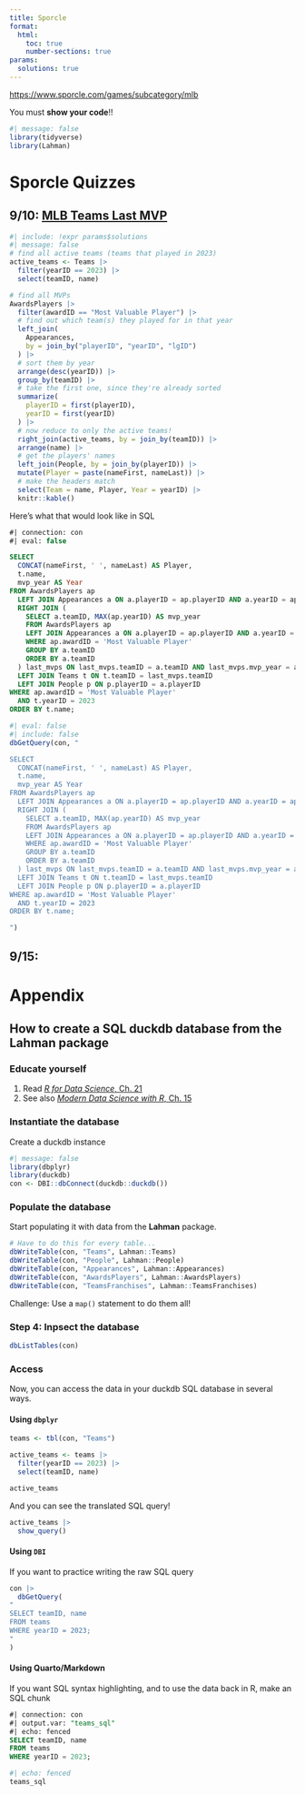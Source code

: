 ```yaml
---
title: Sporcle
format: 
  html:
    toc: true
    number-sections: true
params:
  solutions: true
---
```


::: {.callout-note}

<https://www.sporcle.com/games/subcategory/mlb>

You must **show your code**!!

:::

```r
#| message: false
library(tidyverse)
library(Lahman)
```

# Sporcle Quizzes

## 9/10: [MLB Teams Last MVP](https://www.sporcle.com/games/Knapster/mlbteammvp)

```r
#| include: !expr params$solutions
#| message: false
# find all active teams (teams that played in 2023)
active_teams <- Teams |>
  filter(yearID == 2023) |>
  select(teamID, name)

# find all MVPs
AwardsPlayers |>
  filter(awardID == "Most Valuable Player") |>
  # find out which team(s) they played for in that year
  left_join(
    Appearances, 
    by = join_by("playerID", "yearID", "lgID")
  ) |>
  # sort them by year
  arrange(desc(yearID)) |>
  group_by(teamID) |>
  # take the first one, since they're already sorted
  summarize(
    playerID = first(playerID),
    yearID = first(yearID)
  ) |>
  # now reduce to only the active teams!
  right_join(active_teams, by = join_by(teamID)) |>
  arrange(name) |>
  # get the players' names
  left_join(People, by = join_by(playerID)) |>
  mutate(Player = paste(nameFirst, nameLast)) |>
  # make the headers match
  select(Team = name, Player, Year = yearID) |>
  knitr::kable()
```

Here's what that would look like in SQL

```sql
#| connection: con
#| eval: false

SELECT 
  CONCAT(nameFirst, ' ', nameLast) AS Player, 
  t.name, 
  mvp_year AS Year
FROM AwardsPlayers ap
  LEFT JOIN Appearances a ON a.playerID = ap.playerID AND a.yearID = ap.yearID AND a.lgID = ap.lgID
  RIGHT JOIN (
    SELECT a.teamID, MAX(ap.yearID) AS mvp_year
    FROM AwardsPlayers ap
    LEFT JOIN Appearances a ON a.playerID = ap.playerID AND a.yearID = ap.yearID AND a.lgID = ap.lgID
    WHERE ap.awardID = 'Most Valuable Player' 
    GROUP BY a.teamID
    ORDER BY a.teamID
  ) last_mvps ON last_mvps.teamID = a.teamID AND last_mvps.mvp_year = a.yearID
  LEFT JOIN Teams t ON t.teamID = last_mvps.teamID
  LEFT JOIN People p ON p.playerID = a.playerID
WHERE ap.awardID = 'Most Valuable Player' 
  AND t.yearID = 2023
ORDER BY t.name;
```

```r
#| eval: false
#| include: false
dbGetQuery(con, "

SELECT 
  CONCAT(nameFirst, ' ', nameLast) AS Player, 
  t.name, 
  mvp_year AS Year
FROM AwardsPlayers ap
  LEFT JOIN Appearances a ON a.playerID = ap.playerID AND a.yearID = ap.yearID AND a.lgID = ap.lgID
  RIGHT JOIN (
    SELECT a.teamID, MAX(ap.yearID) AS mvp_year
    FROM AwardsPlayers ap
    LEFT JOIN Appearances a ON a.playerID = ap.playerID AND a.yearID = ap.yearID AND a.lgID = ap.lgID
    WHERE ap.awardID = 'Most Valuable Player' 
    GROUP BY a.teamID
    ORDER BY a.teamID
  ) last_mvps ON last_mvps.teamID = a.teamID AND last_mvps.mvp_year = a.yearID
  LEFT JOIN Teams t ON t.teamID = last_mvps.teamID
  LEFT JOIN People p ON p.playerID = a.playerID
WHERE ap.awardID = 'Most Valuable Player' 
  AND t.yearID = 2023
ORDER BY t.name;

")
```




## 9/15: 

# Appendix

## How to create a SQL duckdb database from the Lahman package { .appendix}

### Educate yourself

1. Read [*R for Data Science*, Ch. 21](https://r4ds.hadley.nz/databases.html)
1. See also [*Modern Data Science with R*, Ch. 15](https://mdsr-book.github.io/mdsr3e/15-sqlI.html)

### Instantiate the database

Create a duckdb instance 

```r
#| message: false
library(dbplyr)
library(duckdb)
con <- DBI::dbConnect(duckdb::duckdb())
```

### Populate the database

Start populating it with data from the **Lahman** package. 

```r
# Have to do this for every table...
dbWriteTable(con, "Teams", Lahman::Teams)
dbWriteTable(con, "People", Lahman::People)
dbWriteTable(con, "Appearances", Lahman::Appearances)
dbWriteTable(con, "AwardsPlayers", Lahman::AwardsPlayers)
dbWriteTable(con, "TeamsFranchises", Lahman::TeamsFranchises)
```

::: {.callout-tip}

Challenge: Use a `map()` statement to do them all!

:::

### Step 4: Inpsect the database

```r
dbListTables(con)
```

### Access

Now, you can access the data in your duckdb SQL database in several ways.

#### Using `dbplyr`

```r
teams <- tbl(con, "Teams")

active_teams <- teams |>
  filter(yearID == 2023) |>
  select(teamID, name)

active_teams
```

And you can see the translated SQL query!

```r
active_teams |>
  show_query()
```

#### Using `DBI`

If you want to practice writing the raw SQL query

```r
con |>
  dbGetQuery(
"
SELECT teamID, name
FROM teams
WHERE yearID = 2023;
"
)
```

#### Using Quarto/Markdown

If you want SQL syntax highlighting, and to use the data back in R, make an SQL chunk

```sql
#| connection: con
#| output.var: "teams_sql"
#| echo: fenced
SELECT teamID, name
FROM teams
WHERE yearID = 2023;
```

```r
#| echo: fenced
teams_sql
```




